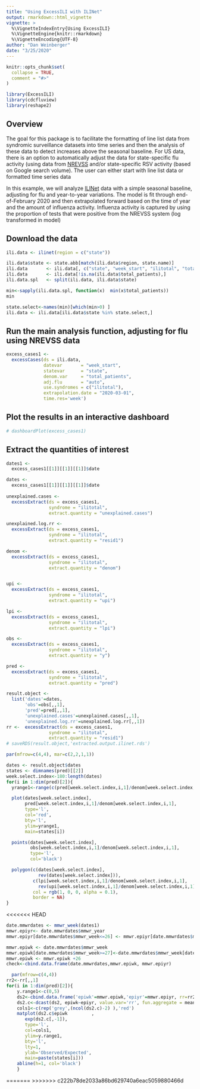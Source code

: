 ```yaml
---
title: "Using ExcessILI with ILINet"
output: rmarkdown::html_vignette
vignette: >
  %\VignetteIndexEntry{Using ExcessILI}
  %\VignetteEngine{knitr::rmarkdown}
  %\VignetteEncoding{UTF-8}
author: "Dan Weinberger"
date: "3/25/2020"
---
```


```r
knitr::opts_chunk$set(
  collapse = TRUE,
  comment = "#>"
)
```

```r
library(ExcessILI)
library(cdcfluview)
library(reshape2)
```

## Overview

The goal for this package is to facilitate the formatting of line list data
from syndromic surveillance datasets into time series and then the analysis of
these data to detect increases above the seasonal baseline. For US data, there
is an option to automatically adjust the data for state-specific flu activity
(using data from [NREVSS](https://www.cdc.gov/surveillance/nrevss/index.html)
and/or state-specific RSV activity (based on Google search volume). The user
can either start with line list data or formatted time series data

In this example, we will analyze [ILINet](https://wwwn.cdc.gov/ILINet/) data
with a simple seasonal baseline, adjusting for flu and year-to-year variations.
The model is fit through end-of-February 2020 and then extrapolated forward
based on the time of year and the amount of influenza activity. Influenza
activity is captured by using the proportion of tests that were positive from
the NREVSS system (log transformed in model) 

## Download the data

```r
ili.data <- ilinet(region = c("state"))
```


```r
ili.data$state <- state.abb[match(ili.data$region, state.name)]
ili.data       <- ili.data[, c("state", "week_start", "ilitotal", "total_patients")]
ili.data       <- ili.data[!is.na(ili.data$total_patients),]
ili.data.spl   <- split(ili.data, ili.data$state)

min<-sapply(ili.data.spl, function(x)  min(x$total_patients))
min

state.select<-names(min)[which(min>0) ]
ili.data <- ili.data[ili.data$state %in% state.select,]
```

## Run the main analysis function, adjusting for flu using NREVSS data

```r
excess_cases1 <-
  excessCases(ds = ili.data,
              datevar       = "week_start", 
              statevar      = "state",
              denom.var     = "total_patients",
              adj.flu       = "auto",
              use.syndromes = c("ilitotal"),
              extrapolation.date = "2020-03-01",
              time.res='week')
```

## Plot the results in an interactive dashboard

```r
# dashboardPlot(excess_cases1)
```

## Extract the quantities of interest
```r
dates1 <-
  excess_cases1[[1]][[1]][[1]]$date

dates <-
  excess_cases1[[1]][[1]][[1]]$date
  
unexplained.cases <-
  excessExtract(ds = excess_cases1,
                syndrome = "ilitotal",
                extract.quantity = "unexplained.cases")

unexplained.log.rr <-
  excessExtract(ds = excess_cases1,
                syndrome = "ilitotal",
                extract.quantity = "resid1")

denom <-
  excessExtract(ds = excess_cases1,
                syndrome = "ilitotal",
                extract.quantity = "denom")


upi <-
  excessExtract(ds = excess_cases1,
                syndrome = "ilitotal",
                extract.quantity = "upi")

lpi <-
  excessExtract(ds = excess_cases1,
                syndrome = "ilitotal",
                extract.quantity = "lpi")

obs <-
  excessExtract(ds = excess_cases1,
                syndrome = "ilitotal",
                extract.quantity = "y")

pred <-
  excessExtract(ds = excess_cases1,
                syndrome = "ilitotal",
                extract.quantity = "pred")

result.object <-
  list('dates'=dates,
       'obs'=obs[,,1],
       'pred'=pred[,,1],
       'unexplained.cases'=unexplained.cases[,,1],
       'unexplained.log.rr'=unexplained.log.rr[,,1])
rr <-  excessExtract(ds = excess_cases1,
                syndrome = "ilitotal",
                extract.quantity = "resid1")
# saveRDS(result.object,'extracted.output.ilinet.rds')
```


```r
par(mfrow=c(4,4), mar=c(2,2,1,1))

dates <- result.object$dates
states <- dimnames(pred)[[2]]
week.select.index<-180:length(dates)
for(i in 1:dim(pred)[2]){
  yrange1<-range(c(pred[week.select.index,i,1]/denom[week.select.index,i,1],obs[week.select.index,i,1]/denom[week.select.index,i,1],lpi[week.select.index,i,1]/denom[week.select.index,i,1],upi[week.select.index,i,1]/denom[week.select.index,i,1] ))

  plot(dates[week.select.index],
       pred[week.select.index,i,1]/denom[week.select.index,i,1],
       type='l',
       col='red',
       bty='l',
       ylim=yrange1,
       main=states[i])

  points(dates[week.select.index],
         obs[week.select.index,i,1]/denom[week.select.index,i,1],
         type='l',
         col='black')

  polygon(c(dates[week.select.index],
            rev(dates[week.select.index])),
          c(lpi[week.select.index,i,1]/denom[week.select.index,i,1],
            rev(upi[week.select.index,i,1]/denom[week.select.index,i,1])),
          col = rgb(1, 0, 0, alpha = 0.1),
          border = NA)
}
```
<<<<<<< HEAD

```r
date.mmwrdates <- mmwr_week(dates1)
mmwr.epiyr<- date.mmwrdates$mmwr_year
mmwr.epiyr[date.mmwrdates$mmwr_week<=26] <- mmwr.epiyr[date.mmwrdates$mmwr_week<=26] - 1

mmwr.epiwk <- date.mmwrdates$mmwr_week
mmwr.epiwk[date.mmwrdates$mmwr_week>=27]<-date.mmwrdates$mmwr_week[date.mmwrdates$mmwr_week>=27] - 52
mmwr.epiwk <- mmwr.epiwk +26
check<-cbind.data.frame(date.mmwrdates,mmwr.epiwk, mmwr.epiyr)
```

```r

  par(mfrow=c(4,4))
rr2<-rr[,,1]
for(i in 1:dim(pred)[2]){
    y.range1<-c(0,5)
    ds2<-cbind.data.frame('epiwk'=mmwr.epiwk,'epiyr'=mmwr.epiyr, rr=rr2[,i])
    ds2.c<-dcast(ds2, epiwk~epiyr, value.var='rr', fun.aggregate = mean)
    cols1<-c(rep('grey',(ncol(ds2.c)-2) ),'red')
    matplot(ds2.c$epiwk         ,
       exp(ds2.c[,-1]),
       type='l',
       col=cols1,
       ylim=y.range1,
       bty='l',
       lty=1,
       ylab='Observed/Expected',
       main=paste(states[i]))
    abline(h=1, col='black')
    }
```



=======
>>>>>>> c222b78de2033a86bd629740a6eac5059880466d
